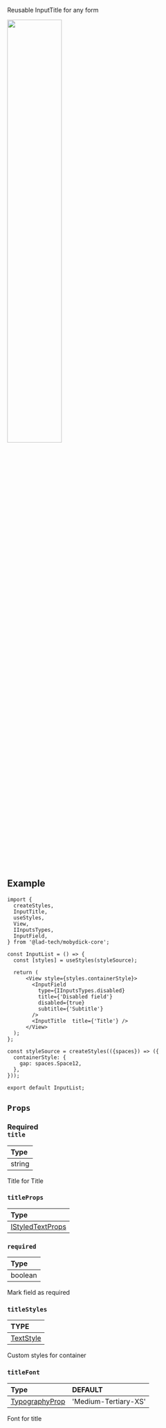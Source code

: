Reusable InputTitle for any form


<img src={InputField} width="50%"/>

## Example

```tsx
import {
  createStyles,
  InputTitle,
  useStyles,
  View,
  IInputsTypes,
  InputField,
} from '@lad-tech/mobydick-core';

const InputList = () => {
  const [styles] = useStyles(styleSource);

  return (
      <View style={styles.containerStyle}>
        <InputField
          type={IInputsTypes.disabled}
          title={'Disabled field'}
          disabled={true}
          subtitle={'Subtitle'}
        />
        <InputTitle  title={'Title'} />
      </View>
  );
};

const styleSource = createStyles(({spaces}) => ({
  containerStyle: {
    gap: spaces.Space12,
  },
}));

export default InputList;

```

## `Props`

### <div class="label required basic">Required</div>**`title`**

| Type   |
|:-------|
| string |

Title for Title

### `titleProps`

| Type                                                                                                        |
|:------------------------------------------------------------------------------------------------------------|
| [IStyledTextProps](https://github.com/lad-tech/mobydick/blob/main/packages/core/src/typography/types.ts#L7) |

### `required`

| Type    |
|:--------|
| boolean |

Mark field as required

### `titleStyles`

| TYPE                                                       |
|:-----------------------------------------------------------|
| [TextStyle](https://reactnative.dev/docs/text-style-props) |

Custom styles for container

### `titleFont`

| Type                                                                                                       | DEFAULT              |
|:-----------------------------------------------------------------------------------------------------------|:---------------------|
| [TypographyProp](https://github.com/lad-tech/mobydick/blob/main/packages/core/src/typography/types.ts#L49) | 'Medium-Tertiary-XS' |

Font for title

